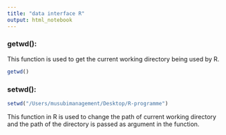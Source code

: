 ```yaml
---
title: "data interface R"
output: html_notebook
---
```




### getwd(): 

This function is used to get the current working directory being used by R.
```r
getwd()
```


### setwd(): 

```r
setwd("/Users/musubimanagement/Desktop/R-programme")
```

This function in R is used to change the path of current working directory and the path of the directory is passed as argument in the function.

